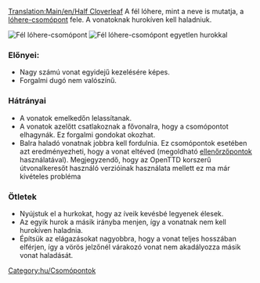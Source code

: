 [[Translation:Main/en/Half Cloverleaf]]{{hu/Csomópontmenü}}
A fél lóhere, mint a neve is mutatja, a [[Main/hu/Csomópont/Lóhere|lóhere-csomópont]] fele. A vonatoknak hurokíven kell haladniuk.

[[File:en/3way halfcloverleaf.png|none|frame|Fél lóhere-csomópont]]
[[File:en/3way modhclover.png|none|frame|Fél lóhere-csomópont egyetlen hurokkal]]

===Előnyei:===
*Nagy számú vonat egyidejű kezelésére képes.
*Forgalmi dugó nem valószínű.

===Hátrányai===
*A vonatok emelkedőn lelassítanak.
*A vonatok azelőtt csatlakoznak a fővonalra, hogy a csomópontot elhagynák. Ez forgalmi gondokat okozhat.
*Balra haladó vonatnak jobbra kell fordulnia. Ez csomópontok esetében azt eredményezheti, hogy a vonat eltéved (megoldható [[Main/hu/Ellenőrzőpontok|ellenőrzőpontok]] használatával). Megjegyzendő, hogy az OpenTTD korszerű útvonalkeresőt használó verzióinak használata mellett ez ma már kivételes probléma

===Ötletek===
*Nyújstuk el a hurkokat, hogy az íveik kevésbé legyenek élesek.
*Az egyik hurok a másik irányba menjen, így a vonatnak nem kell hurokíven haladnia.
*Építsük az elágazásokat nagyobbra, hogy a vonat teljes hosszában elférjen, így a vörös jelzőnél várakozó vonat nem akadályozza másik vonat haladását.

[[Category:hu/Csomópontok]]